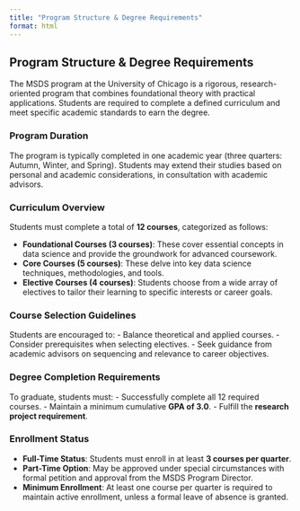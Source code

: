 ```yaml
---
title: "Program Structure & Degree Requirements"
format: html
---
```


## Program Structure & Degree Requirements

The MSDS program at the University of Chicago is a rigorous, research-oriented program that combines foundational theory with practical applications. Students are required to complete a defined curriculum and meet specific academic standards to earn the degree.

### Program Duration

The program is typically completed in one academic year (three quarters: Autumn, Winter, and Spring). Students may extend their studies based on personal and academic considerations, in consultation with academic advisors.

### Curriculum Overview

Students must complete a total of **12 courses**, categorized as follows:

- **Foundational Courses (3 courses)**: These cover essential concepts in data science and provide the groundwork for advanced coursework.
- **Core Courses (5 courses)**: These delve into key data science techniques, methodologies, and tools.
- **Elective Courses (4 courses)**: Students choose from a wide array of electives to tailor their learning to specific interests or career goals.

### Course Selection Guidelines

Students are encouraged to:
- Balance theoretical and applied courses.
- Consider prerequisites when selecting electives.
- Seek guidance from academic advisors on sequencing and relevance to career objectives.

### Degree Completion Requirements

To graduate, students must:
- Successfully complete all 12 required courses.
- Maintain a minimum cumulative **GPA of 3.0**.
- Fulfill the **research project requirement**.

### Enrollment Status

- **Full-Time Status**: Students must enroll in at least **3 courses per quarter**.
- **Part-Time Option**: May be approved under special circumstances with formal petition and approval from the MSDS Program Director.
- **Minimum Enrollment**: At least one course per quarter is required to maintain active enrollment, unless a formal leave of absence is granted.

